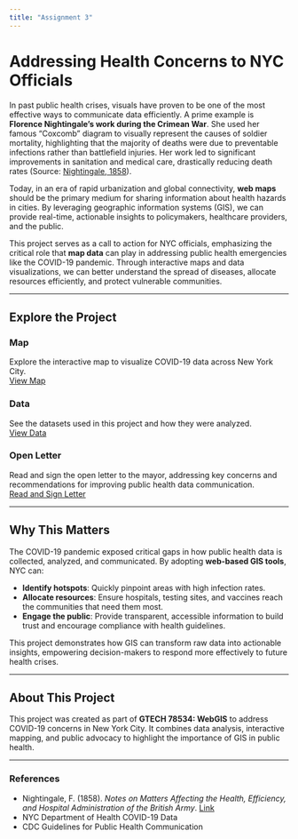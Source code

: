 ```yaml
---
title: "Assignment 3"
---
```


# Addressing Health Concerns to NYC Officials

In past public health crises, visuals have proven to be one of the most effective ways to communicate data efficiently. A prime example is **Florence Nightingale's work during the Crimean War**. She used her famous "Coxcomb" diagram to visually represent the causes of soldier mortality, highlighting that the majority of deaths were due to preventable infections rather than battlefield injuries. Her work led to significant improvements in sanitation and medical care, drastically reducing death rates (Source: [Nightingale, 1858](https://www.ncbi.nlm.nih.gov/pmc/articles/PMC2684058/)).

Today, in an era of rapid urbanization and global connectivity, **web maps** should be the primary medium for sharing information about health hazards in cities. By leveraging geographic information systems (GIS), we can provide real-time, actionable insights to policymakers, healthcare providers, and the public.

This project serves as a call to action for NYC officials, emphasizing the critical role that **map data** can play in addressing public health emergencies like the COVID-19 pandemic. Through interactive maps and data visualizations, we can better understand the spread of diseases, allocate resources efficiently, and protect vulnerable communities.

---

## Explore the Project

::: {.grid}
::: {.g-col-4}
### Map

Explore the interactive map to visualize COVID-19 data across New York City.  
[View Map](Map.html){.btn .btn-primary}
:::

::: {.g-col-4}
### Data

See the datasets used in this project and how they were analyzed.  
[View Data](Data.html){.btn .btn-secondary}
:::

::: {.g-col-4}
### Open Letter

Read and sign the open letter to the mayor, addressing key concerns and recommendations for improving public health data communication.  
[Read and Sign Letter](open-letter.html){.btn .btn-success}
:::
:::

---

## Why This Matters

The COVID-19 pandemic exposed critical gaps in how public health data is collected, analyzed, and communicated. By adopting **web-based GIS tools**, NYC can:

- **Identify hotspots**: Quickly pinpoint areas with high infection rates.
- **Allocate resources**: Ensure hospitals, testing sites, and vaccines reach the communities that need them most.
- **Engage the public**: Provide transparent, accessible information to build trust and encourage compliance with health guidelines.

This project demonstrates how GIS can transform raw data into actionable insights, empowering decision-makers to respond more effectively to future health crises.

---

## About This Project

This project was created as part of **GTECH 78534: WebGIS** to address COVID-19 concerns in New York City. It combines data analysis, interactive mapping, and public advocacy to highlight the importance of GIS in public health.



---

### References
- Nightingale, F. (1858). *Notes on Matters Affecting the Health, Efficiency, and Hospital Administration of the British Army*. [Link](https://www.ncbi.nlm.nih.gov/pmc/articles/PMC2684058/)
- NYC Department of Health COVID-19 Data
- CDC Guidelines for Public Health Communication
